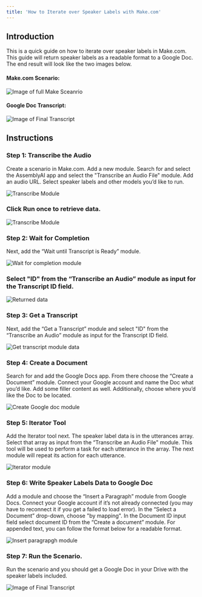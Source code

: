 ```yaml
---
title: 'How to Iterate over Speaker Labels with Make.com'
---
```


## Introduction

This is a quick guide on how to iterate over speaker labels in Make.com. This guide will return speaker labels as a readable format to a Google Doc. The end result will look like the two images below.

#### Make.com Scenario:
![Image of full Make Sceanrio](../../../../assets/img/cookbooks/makespeakers/make-scenario.png)

#### Google Doc Transcript:

![Image of Final Transcript](../../../../assets/img/cookbooks/makespeakers/make-final-transcript.png)

## Instructions

### Step 1: Transcribe the Audio
Create a scenario in Make.com. Add a new module. Search for and select the AssemblyAI app and select the "Transcribe an Audio File" module. Add an audio URL. Select speaker labels and other models you’d like to run. 

![Transcribe Module](../../../../assets/img/cookbooks/makespeakers/make-transcribe-audio.png)

### Click Run once to retrieve data.

![Transcribe Module](../../../../assets/img/cookbooks/makespeakers/make-run.png)


### Step 2: Wait for Completion
Next, add the “Wait until Transcript is Ready” module.

![Wait for completion module](../../../../assets/img/cookbooks/makespeakers/make-wait-for-completion.png)

### Select "ID" from the “Transcribe an Audio” module as input for the Transcript ID field.

![Returned data](../../../../assets/img/cookbooks/makespeakers/make-get-id.png)

### Step 3: Get a Transcript
Next, add the “Get a Transcript” module and select "ID" from the “Transcribe an Audio” module as input for the Transcript ID field.

![Get transcript module data](../../../../assets/img/cookbooks/makespeakers/make-get-transcript.png)

### Step 4: Create a Document
Search for and add the Google Docs app. From there choose the “Create a Document” module. Connect your Google account and name the Doc what you’d like. Add some filler content as well. Additionally, choose where you’d like the Doc to be located.

![Create Google doc module](../../../../assets/img/cookbooks/makespeakers/make-create-doc.png)

### Step 5: Iterator Tool
Add the Iterator tool next. The speaker label data is in the utterances array. Select that array as input from the “Transcribe an Audio File" module. This tool will be used to perform a task for each utterance in the array. The next module will repeat its action for each utterance.

![Iterator module](../../../../assets/img/cookbooks/makespeakers/make-iterator.png)

### Step 6: Write Speaker Labels Data to Google Doc
Add a module and choose the “Insert a Paragraph” module from Google Docs. Connect your Google account if it’s not already connected (you may have to reconnect it if you get a failed to load error). In the “Select a Document” drop-down, choose "by mapping". In the Document ID input field select document ID from the “Create a document” module. For appended text, you can follow the format below for a readable format.

![Insert paragrapgh module](../../../../assets/img/cookbooks/makespeakers/make-insert-paragraph.png)

### Step 7: Run the Scenario.
Run the scenario and you should get a Google Doc in your Drive with the speaker labels included.

![Image of Final Transcript](../../../../assets/img/cookbooks/makespeakers/make-final-transcript.png)
